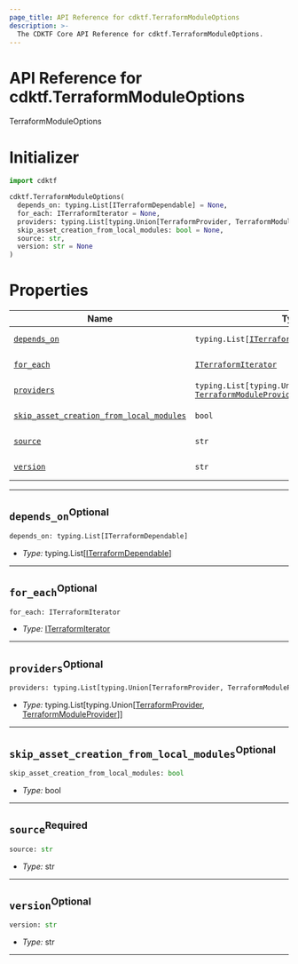 ```yaml
---
page_title: API Reference for cdktf.TerraformModuleOptions
description: >-
  The CDKTF Core API Reference for cdktf.TerraformModuleOptions.
---
```


<!-- This file is generated through yarn generate-docs -->

# API Reference for cdktf.TerraformModuleOptions

   TerraformModuleOptions <a name="TerraformModuleOptions" id="cdktf.TerraformModuleOptions"></a>
  
  # Initializer <a name="Initializer" id="cdktf.TerraformModuleOptions.Initializer"></a>
  
  ```python
  import cdktf
  
  cdktf.TerraformModuleOptions(
    depends_on: typing.List[ITerraformDependable] = None,
    for_each: ITerraformIterator = None,
    providers: typing.List[typing.Union[TerraformProvider, TerraformModuleProvider]] = None,
    skip_asset_creation_from_local_modules: bool = None,
    source: str,
    version: str = None
  )
  ```
  
  # Properties <a name="Properties" id="Properties"></a>
  
  | **Name** | **Type** | **Description** |
  | --- | --- | --- |
  | <code><a href="#cdktf.TerraformModuleOptions.property.dependsOn">depends_on</a></code> | <code>typing.List[<a href="#cdktf.ITerraformDependable">ITerraformDependable</a>]</code> | *No description.* |
  | <code><a href="#cdktf.TerraformModuleOptions.property.forEach">for_each</a></code> | <code><a href="#cdktf.ITerraformIterator">ITerraformIterator</a></code> | *No description.* |
  | <code><a href="#cdktf.TerraformModuleOptions.property.providers">providers</a></code> | <code>typing.List[typing.Union[<a href="#cdktf.TerraformProvider">TerraformProvider</a>, <a href="#cdktf.TerraformModuleProvider">TerraformModuleProvider</a>]]</code> | *No description.* |
  | <code><a href="#cdktf.TerraformModuleOptions.property.skipAssetCreationFromLocalModules">skip_asset_creation_from_local_modules</a></code> | <code>bool</code> | *No description.* |
  | <code><a href="#cdktf.TerraformModuleOptions.property.source">source</a></code> | <code>str</code> | *No description.* |
  | <code><a href="#cdktf.TerraformModuleOptions.property.version">version</a></code> | <code>str</code> | *No description.* |
  
  ---
  
  ## `depends_on`<sup>Optional</sup> <a name="depends_on" id="cdktf.TerraformModuleOptions.property.dependsOn"></a>
  
  ```python
  depends_on: typing.List[ITerraformDependable]
  ```
  
  - *Type:* typing.List[<a href="#cdktf.ITerraformDependable">ITerraformDependable</a>]
  
  ---
  
  ## `for_each`<sup>Optional</sup> <a name="for_each" id="cdktf.TerraformModuleOptions.property.forEach"></a>
  
  ```python
  for_each: ITerraformIterator
  ```
  
  - *Type:* <a href="#cdktf.ITerraformIterator">ITerraformIterator</a>
  
  ---
  
  ## `providers`<sup>Optional</sup> <a name="providers" id="cdktf.TerraformModuleOptions.property.providers"></a>
  
  ```python
  providers: typing.List[typing.Union[TerraformProvider, TerraformModuleProvider]]
  ```
  
  - *Type:* typing.List[typing.Union[<a href="#cdktf.TerraformProvider">TerraformProvider</a>, <a href="#cdktf.TerraformModuleProvider">TerraformModuleProvider</a>]]
  
  ---
  
  ## `skip_asset_creation_from_local_modules`<sup>Optional</sup> <a name="skip_asset_creation_from_local_modules" id="cdktf.TerraformModuleOptions.property.skipAssetCreationFromLocalModules"></a>
  
  ```python
  skip_asset_creation_from_local_modules: bool
  ```
  
  - *Type:* bool
  
  ---
  
  ## `source`<sup>Required</sup> <a name="source" id="cdktf.TerraformModuleOptions.property.source"></a>
  
  ```python
  source: str
  ```
  
  - *Type:* str
  
  ---
  
  ## `version`<sup>Optional</sup> <a name="version" id="cdktf.TerraformModuleOptions.property.version"></a>
  
  ```python
  version: str
  ```
  
  - *Type:* str
  
  ---
  
